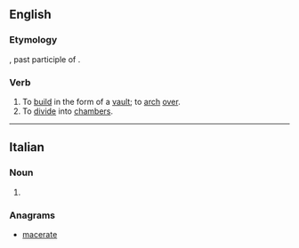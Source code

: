 ==English==

===Etymology===
{{etyl|la|en}} {{lena}} {{term|cameratus|lang=la}}, past participle of {{term|camerare|lang=la}}.

===Verb===
{{en-verb|camerat|ed}}

# To [[build]] in the form of a [[vault]]; to [[arch]] [[over]].
# To [[divide]] into [[chambers]].

{{Webster 1913}}

----

==Italian==

===Noun===
{{head|it|plural}} {{g|f}}

# {{plural of|camerata|lang=it}}

===Anagrams===
* [[macerate#Italian|macerate]]